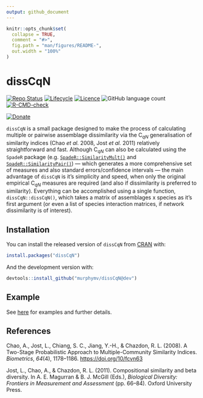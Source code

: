 ```yaml
---
output: github_document
---
```


<!-- README.md is generated from README.Rmd. Please edit that file -->

```r
knitr::opts_chunk$set(
  collapse = TRUE,
  comment = "#>",
  fig.path = "man/figures/README-",
  out.width = "100%"
)
```

# dissCqN

<!-- badges: start -->

[![Repo Status](https://www.repostatus.org/badges/latest/active.svg)](https://www.repostatus.org/) [![Lifecycle](https://img.shields.io/badge/lifecycle-experimental-orange.svg?label=Lifecycle)](https://lifecycle.r-lib.org/articles/stages.html) [![Licence](https://img.shields.io/badge/License-GPL3-green.svg)](https://www.gnu.org/licenses/gpl-3.0.en.html) ![GitHub language count](https://img.shields.io/github/languages/count/murphymv/dissCqN?label=Languages) [![R-CMD-check](https://github.com/murphymv/dissCqN/workflows/R-CMD-check/badge.svg)](https://github.com/murphymv/dissCqN/actions)

[![Donate](https://img.shields.io/badge/PayPal-Donate%20to%20Author-yellow.svg)](https://paypal.me/murphymv1)

<!-- badges: end -->

`dissCqN` is a small package designed to make the process of calculating multiple or pairwise assemblage dissimilarity via the C<sub>*qN*</sub> generalisation of similarity indices (Chao *et al.* 2008, Jost *et al.* 2011) relatively straightforward and fast. Although C<sub>*qN*</sub> can also be calculated using the `SpadeR` package (e.g. [`SpadeR::SimilarityMult()`](https://rdrr.io/cran/SpadeR/man/SimilarityMult.html) and [`SpadeR::SimilarityPair()`](https://rdrr.io/cran/SpadeR/man/SimilarityPair.html)) — which generates a more comprehensive set of measures and also standard errors/confidence intervals — the main advantage of `dissCqN` is it's simplicity and speed, when only the original empirical C<sub>*qN*</sub> measures are required (and also if dissimilarity is preferred to similarity). Everything can be accomplished using a single function, `dissCqN::dissCqN()`, which takes a matrix of assemblages x species as it's first argument (or even a list of species interaction matrices, if network dissimilarity is of interest).

## Installation

You can install the released version of `dissCqN` from [CRAN](https://CRAN.R-project.org) with:

``` r
install.packages("dissCqN")
```

And the development version with:

``` r
devtools::install_github("murphymv/dissCqN@dev")
```

## Example

See [here](https://murphymv.github.io/dissCqN/articles/dissCqN.html) for examples and further details.

## References

Chao, A., Jost, L., Chiang, S. C., Jiang, Y.-H., & Chazdon, R. L. (2008). A Two-Stage Probabilistic Approach to Multiple-Community Similarity Indices. *Biometrics*, *64*(4), 1178–1186. <https://doi.org/10/fcvn63>

Jost, L., Chao, A., & Chazdon, R. L. (2011). Compositional similarity and beta diversity. In A. E. Magurran & B. J. McGill (Eds.), *Biological Diversity: Frontiers in Measurement and Assessment* (pp. 66–84). Oxford University Press.
